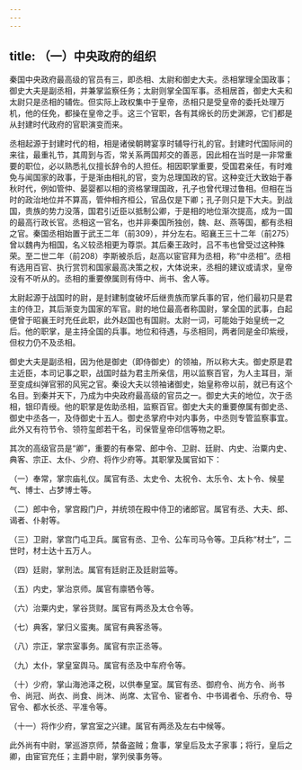 ```yaml
---
---
---
```

title: （一）中央政府的组织
---



秦国中央政府最高级的官员有三，即丞相、太尉和御史大夫。丞相掌理全国政事；御史大夫是副丞相，并兼掌监察任务；太尉则掌全国军事。丞相居首，御史大夫和太尉只是丞相的辅佐。但实际上政权集中于皇帝，丞相只是受皇帝的委托处理万机，他的任免，都操在皇帝之手。这三个官职，各有其绵长的历史渊源，它们都是从封建时代政府的官职演变而来。

丞相起源于封建时代的相，相是诸侯朝聘宴享时辅导行礼的官。封建时代国际间的来往，最重礼节，其周到与否，常关系两国邦交的善恶，因此相在当时是一非常重要的职位，必以熟悉礼仪擅长辞令的人担任。相因职掌重要，受国君亲任，有时难免与闻国家的政事，于是渐由相礼的官，变为总理国政的官。这种变迁大致始于春秋时代，例如管仲、晏婴都以相的资格掌理国政，孔子也曾代理过鲁相。但相在当时的政治地位并不算高，管仲相齐桓公，官品仅是下卿；孔子则只是下大夫。到战国，贵族的势力没落，国君引近臣以抵制公卿，于是相的地位渐次提高，成为一国的最高行政长官。丞相这一官名，也并非秦国所独创，魏、赵、燕等国，都有丞相之官。秦国丞相始置于武王二年（前309），并分左右。昭襄王三十二年（前275）曾以魏冉为相国，名义较丞相更为尊崇。其后秦王政时，吕不韦也曾受过这种殊荣。至二世二年（前208）李斯被杀后，赵高以宦官拜为丞相，称“中丞相”。丞相有选用百官、执行赏罚和国家最高决策之权，大体说来，丞相的建议或请求，皇帝没有不听从的。丞相的重要僚属则有侍中、尚书、舍人等。

太尉起源于战国时的尉，是封建制度破坏后继贵族而掌兵事的官，他们最初只是君主的侍卫，其后渐变为国家的军官。尉的地位最高者称国尉，掌全国的武事，白起便曾于昭襄王时充任此职，此外赵国也有国尉。太尉一词，可能始于始皇统一之后。他的职掌，是主持全国的兵事。地位和待遇，与丞相同，两者同是金印紫绶，但权力仍不及丞相。

御史大夫是副丞相，因为他是御史（即侍御史）的领袖，所以称大夫。御史原是君主近臣，本司记事之职，战国时益为君主所亲信，用以监察百官，为人主耳目，渐至变成纠弹官邪的风宪之官。秦设大夫以领袖诸御史，始皇称帝以前，就已有这个名目。到秦并天下，乃成为中央政府最高级的官员之一。御史大夫的地位，次于丞相，银印青绶。他的职掌是佐助丞相，监察百官。御史大夫的重要僚属有御史丞、御史中丞各一，及侍御史十五人。御史丞掌府中对内事务，中丞则专管监察事宜。此外又有符节令、领符玺郎若干名，司保管皇帝印信等物之职。

其次的高级官员是“卿”，重要的有奉常、郎中令、卫尉、廷尉、内史、治粟内史、典客、宗正、太仆、少府、将作少府等。其职掌及属官如下：

（一）奉常，掌宗庙礼仪。属官有丞、太史令、太祝令、太乐令、太卜令、候星气、博士、占梦博士等。

（二）郎中令，掌宫殿门户，并统领在殿中侍卫的诸郎官。属官有丞、大夫、郎、谒者、仆射等。

（三）卫尉，掌宫门屯卫兵。属官有丞、卫令、公车司马令等。卫兵称“材士”，二世时，材士达十五万人。

（四）廷尉，掌刑法。属官有廷尉正及廷尉监等。

（五）内史，掌治京师。属官有廪牺令等。

（六）治粟内史，掌谷货财。属官有两丞及太仓令等。

（七）典客，掌归义蛮夷。属官有典客丞等。

（八）宗正，掌宗室事务。属官有宗正丞等。

（九）太仆，掌皇室舆马。属官有丞及中车府令等。

（十）少府，掌山海池泽之税，以供奉皇室。属官有丞、御府令、尚方令、尚书令、尚冠、尚衣、尚食、尚沐、尚席、太官令、宦者令、中书谒者令、乐府令、导官令、都水长丞、平准令等。

（十一）将作少府，掌宫室之兴建。属官有两丞及左右中候等。

此外尚有中尉，掌巡游京师，禁备盗贼；詹事，掌皇后及太子家事；将行，皇后之卿，由宦官充任；主爵中尉，掌列侯事务等。